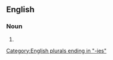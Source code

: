 ==English==

===Noun===
{{head|en|noun form}}

# {{plural of|en|volubility}}

[[Category:English plurals ending in "-ies"]]